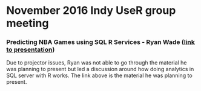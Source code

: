 # November 2016 Indy UseR group meeting


### Predicting NBA Games using SQL R Services - Ryan Wade ([link to presentation](https://github.com/DieselAnalytics/Predicting_NBA_Games/))

Due to projector issues, Ryan was not able to go through the material he was planning to present but led a discussion around how doing analytics in SQL server with R works. The link above is the material he was planning to present.

    
